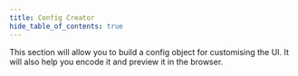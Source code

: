 ```yaml
---
title: Config Creator
hide_table_of_contents: true
---
```



This section will allow you to build a config object for customising the UI. It will also help you encode it and preview it in the browser.

<LiveConfig />
